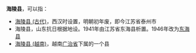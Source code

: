 '''海陵县'''，可以指：
*[[海陵县_(古代)|海陵县 (古代)]]，西汉时设置，明朝初年废，即今江苏省泰州市
*海陵县，山东抗日根据地设。1941年由江苏省东海县析置。1946年改为[[东海县|东海县]]
*[[海陵县_(越南)|海陵县 (越南)]]，越南[[广治省|广治省]]下属的一个县

{{Disambig|cat=三字亚洲县名消歧义|H}}